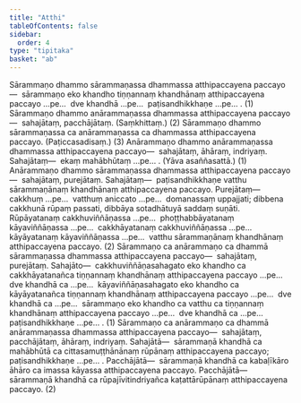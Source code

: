 ```yaml
---
title: "Atthi"
tableOfContents: false
sidebar:
  order: 4
type: "tipitaka"
basket: "ab"
---
```



<DynamicBreadcrumb />

<Division number="41">

<Paragraph number="2403">
Sārammaṇo dhammo sārammaṇassa dhammassa atthipaccayena paccayo—  sārammaṇo eko khandho tiṇṇannaṃ khandhānaṃ atthipaccayena paccayo …pe…  dve khandhā …pe…  paṭisandhikkhaṇe …pe… . (1)
</Paragraph>

<Paragraph number="2404">
Sārammaṇo dhammo anārammaṇassa dhammassa atthipaccayena paccayo—  sahajātaṃ, pacchājātaṃ. (Saṃkhittaṃ.) (2)
</Paragraph>

<Paragraph number="2405">
Sārammaṇo dhammo sārammaṇassa ca anārammaṇassa ca dhammassa atthipaccayena paccayo. (Paṭiccasadisaṃ.) (3)
</Paragraph>

</Division>
<Division number="42">

<Paragraph number="2406">
Anārammaṇo dhammo anārammaṇassa dhammassa atthipaccayena paccayo—  sahajātaṃ, āhāraṃ, indriyaṃ. <Emphasis>Sahajātaṃ</Emphasis>—  ekaṃ mahābhūtaṃ …pe… . (Yāva asaññasattā.) (1)
</Paragraph>

<Paragraph number="2407">
Anārammaṇo dhammo sārammaṇassa dhammassa atthipaccayena paccayo—  sahajātaṃ, purejātaṃ. <Emphasis>Sahajātaṃ</Emphasis>—  paṭisandhikkhaṇe vatthu sārammaṇānaṃ khandhānaṃ atthipaccayena paccayo. <Emphasis>Purejātaṃ</Emphasis>—  cakkhuṃ …pe…  vatthuṃ aniccato …pe…  domanassaṃ uppajjati; dibbena cakkhunā rūpaṃ passati, dibbāya sotadhātuyā saddaṃ suṇāti. Rūpāyatanaṃ cakkhuviññāṇassa …pe…  phoṭṭhabbāyatanaṃ kāyaviññāṇassa …pe…  cakkhāyatanaṃ cakkhuviññāṇassa …pe…  kāyāyatanaṃ kāyaviññāṇassa …pe…  vatthu sārammaṇānaṃ khandhānaṃ atthipaccayena paccayo. (2)
</Paragraph>

</Division>
<Division number="43">

<Paragraph number="2408">
Sārammaṇo ca anārammaṇo ca dhammā sārammaṇassa dhammassa atthipaccayena paccayo—  sahajātaṃ, purejātaṃ. <Emphasis>Sahajāto</Emphasis>—  cakkhuviññāṇasahagato eko khandho ca cakkhāyatanañca tiṇṇannaṃ khandhānaṃ atthipaccayena paccayo …pe…  dve khandhā ca …pe…  kāyaviññāṇasahagato eko khandho ca kāyāyatanañca tiṇṇannaṃ khandhānaṃ atthipaccayena paccayo …pe…  dve khandhā ca …pe…  sārammaṇo eko khandho ca vatthu ca tiṇṇannaṃ khandhānaṃ atthipaccayena paccayo …pe…  dve khandhā ca …pe…  paṭisandhikkhaṇe …pe… . (1)
</Paragraph>

<Paragraph number="2409">
Sārammaṇo ca anārammaṇo ca dhammā anārammaṇassa dhammassa atthipaccayena paccayo—  sahajātaṃ, pacchājātaṃ, āhāraṃ, indriyaṃ. <Emphasis>Sahajātā</Emphasis>—  sārammaṇā khandhā ca mahābhūtā ca cittasamuṭṭhānānaṃ rūpānaṃ atthipaccayena paccayo; paṭisandhikkhaṇe …pe… . <Emphasis>Pacchājātā</Emphasis>—  sārammaṇā khandhā ca kabaḷīkāro āhāro ca imassa kāyassa atthipaccayena paccayo. <Emphasis>Pacchājātā</Emphasis>—  sārammaṇā khandhā ca rūpajīvitindriyañca kaṭattārūpānaṃ atthipaccayena paccayo. (2)
</Paragraph>
</Division>